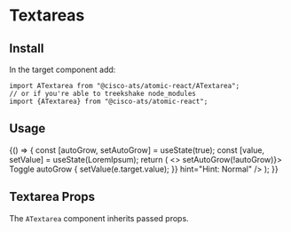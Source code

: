 

<Meta title="Components/Textareas" component={ATextarea} />

# Textareas

## Install

In the target component add:

```
import ATextarea from "@cisco-ats/atomic-react/ATextarea";
// or if you're able to treekshake node_modules
import {ATextarea} from "@cisco-ats/atomic-react";
```

## Usage

<Preview>
  <Story name="usage-1">
    <div style={{maxWidth: 250}}>
      <div className="mb-4">
        <YourComponent>
          {() => {
            const [autoGrow, setAutoGrow] = useState(true);
            const [value, setValue] = useState(LoremIpsum);
            return (
              <>
                <ACheckbox
                  checked={autoGrow}
                  onClick={() => setAutoGrow(!autoGrow)}>
                  Toggle autoGrow
                </ACheckbox>
                <ATextarea
                  label="Label"
                  placeholder="Normal with autoGrow"
                  autoGrow={autoGrow}
                  disableGrammarly
                  value={value}
                  onChange={(e) => {
                    setValue(e.target.value);
                  }}
                  hint="Hint: Normal"
                />
              </>
            );
          }}
        </YourComponent>
      </div>
      <div className="mb-4">
        <ATextarea
          label="Label"
          placeholder="Disabled"
          disabled
          hint="Hint: Disabled"
        />
      </div>
      <div className="mb-4">
        <ATextarea
          label="Label"
          placeholder="Read-only State"
          readOnly
          hint="Hint: Read-only"
        />
      </div>
      <div className="mb-4">
        <ATextarea
          label="Label"
          validationState="warning"
          placeholder="Warning State"
          hint="Hint: Warning"
        />
      </div>
      <div className="mb-4">
        <ATextarea
          label="Label"
          validationState="danger"
          placeholder="Danger State"
          hint="Hint: Danger"
        />
      </div>
    </div>
  </Story>
</Preview>

## Textarea Props

The `ATextarea` component inherits passed props.

<Props of={ATextarea} />
